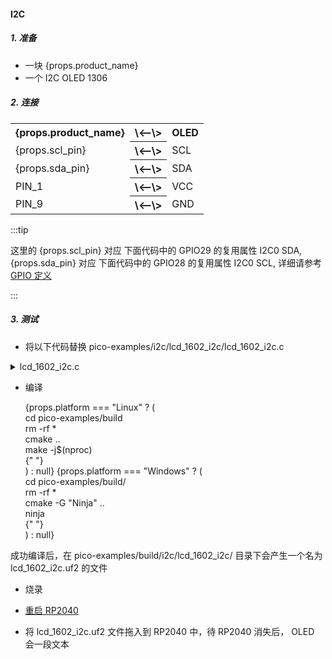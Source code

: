 
#### I2C

##### 1. 准备

- 一块 {props.product_name}
- 一个 I2C OLED 1306

##### 2. 连接

<table>
    <tr>
        <th>{props.product_name}</th>
        <th>\<--\></th>
        <th>OLED</th>
    </tr>
    <tr>
        <td>{props.scl_pin}</td>
        <th>\<--\></th>
        <td>SCL</td>
    </tr>
    <tr>
        <td>{props.sda_pin}</td>
        <th>\<--\></th>
        <td>SDA</td>
    </tr>
    <tr>
        <td>PIN_1</td>
        <th>\<--\></th>
        <td>VCC</td>
    </tr>
    <tr>
        <td>PIN_9</td>
        <th>\<--\></th>
        <td>GND</td>
    </tr>

</table>

:::tip

这里的 {props.scl_pin} 对应 下面代码中的 GPIO29 的复用属性 I2C0 SDA, {props.sda_pin} 对应 下面代码中的 GPIO28 的复用属性 I2C0 SCL, 详细请参考 <a href={props.gpio_definition}>GPIO 定义</a>

:::

##### 3. 测试

- 将以下代码替换 pico-examples/i2c/lcd_1602_i2c/lcd_1602_i2c.c

<details>

<summary>lcd_1602_i2c.c</summary>

```c

    #include <stdio.h>
    #include <string.h>
    #include "pico/stdlib.h"
    #include "hardware/i2c.h"
    #include "pico/binary_info.h"

    #define I2C_ID i2c0
    #define I2C_SDA_PIN 28
    #define I2C_SCL_PIN 29

    // commands
    const int LCD_CLEARDISPLAY = 0x01;
    const int LCD_RETURNHOME = 0x02;
    const int LCD_ENTRYMODESET = 0x04;
    const int LCD_DISPLAYCONTROL = 0x08;
    const int LCD_CURSORSHIFT = 0x10;
    const int LCD_FUNCTIONSET = 0x20;
    const int LCD_SETCGRAMADDR = 0x40;
    const int LCD_SETDDRAMADDR = 0x80;

    // flags for display entry mode
    const int LCD_ENTRYSHIFTINCREMENT = 0x01;
    const int LCD_ENTRYLEFT = 0x02;

    // flags for display and cursor control
    const int LCD_BLINKON = 0x01;
    const int LCD_CURSORON = 0x02;
    const int LCD_DISPLAYON = 0x04;

    // flags for display and cursor shift
    const int LCD_MOVERIGHT = 0x04;
    const int LCD_DISPLAYMOVE = 0x08;

    // flags for function set
    const int LCD_5x10DOTS = 0x04;
    const int LCD_2LINE = 0x08;
    const int LCD_8BITMODE = 0x10;

    // flag for backlight control
    const int LCD_BACKLIGHT = 0x08;

    const int LCD_ENABLE_BIT = 0x04;

    // By default these LCD display drivers are on bus address 0x27
    static int addr = 0x27;

    // Modes for lcd_send_byte
    #define LCD_CHARACTER  1
    #define LCD_COMMAND	0

    #define MAX_LINES	  2
    #define MAX_CHARS	  16

    /* Quick helper function for single byte transfers */
    void i2c_write_byte(uint8_t val) {
        i2c_write_blocking(I2C_ID, addr, &val, 1, false);
    }

    void lcd_toggle_enable(uint8_t val) {
        // Toggle enable pin on LCD display
        // We cannot do this too quickly or things don't work
    #define DELAY_US 600
        sleep_us(DELAY_US);
        i2c_write_byte(val | LCD_ENABLE_BIT);
        sleep_us(DELAY_US);
        i2c_write_byte(val & ~LCD_ENABLE_BIT);
        sleep_us(DELAY_US);
    }

    // The display is sent a byte as two separate nibble transfers
    void lcd_send_byte(uint8_t val, int mode) {
        uint8_t high = mode | (val & 0xF0) | LCD_BACKLIGHT;
        uint8_t low = mode | ((val << 4) & 0xF0) | LCD_BACKLIGHT;

        i2c_write_byte(high);
        lcd_toggle_enable(high);
        i2c_write_byte(low);
        lcd_toggle_enable(low);
    }

    void lcd_clear(void) {
        lcd_send_byte(LCD_CLEARDISPLAY, LCD_COMMAND);
    }

    // go to location on LCD
    void lcd_set_cursor(int line, int position) {
        int val = (line == 0) ? 0x80 + position : 0xC0 + position;
        lcd_send_byte(val, LCD_COMMAND);
    }

    static void inline lcd_char(char val) {
        lcd_send_byte(val, LCD_CHARACTER);
    }

    void lcd_string(const char *s) {
        while (*s) {
            lcd_char(*s++);
        }
    }

    void lcd- _init() {
        lcd_send_byte(0x03, LCD_COMMAND);
        lcd_send_byte(0x03, LCD_COMMAND);
        lcd_send_byte(0x03, LCD_COMMAND);
        lcd_send_byte(0x02, LCD_COMMAND);

        lcd_send_byte(LCD_ENTRYMODESET | LCD_ENTRYLEFT, LCD_COMMAND);
        lcd_send_byte(LCD_FUNCTIONSET | LCD_2LINE, LCD_COMMAND);
        lcd_send_byte(LCD_DISPLAYCONTROL | LCD_DISPLAYON, LCD_COMMAND);
        lcd_clear();
    }

    int main() {
        i2c_init(I2C_ID, 100 * 1000);
        gpio_set_function(I2C_SDA_PIN, GPIO_FUNC_I2C);
        gpio_set_function(I2C_SCL_PIN, GPIO_FUNC_I2C);
        gpio_pull_up(I2C_SDA_PIN);
        gpio_pull_up(I2C_SCL_PIN);
        // Make the I2C pins available to picotool
        bi_decl(bi_2pins_with_func(I2C_SDA_PIN, I2C_SCL_PIN, GPIO_FUNC_I2C));

        lcd_init();

        static char *message[] =
                {
                        "RP2040 by", "Raspberry Pi",
                        "A brand new", "microcontroller",
                        "Twin core M0", "Full C SDK",
                        "More power in", "your product",
                        "More beans", "than Heinz!"
                };

        while (1) {
            for (int m = 0; m < sizeof(message) / sizeof(message[0]); m += MAX_LINES) {
                for (int line = 0; line < MAX_LINES; line++) {
                    lcd_set_cursor(line, (MAX_CHARS / 2) - strlen(message[m + line]) / 2);
                    lcd_string(message[m + line]);
                }
                sleep_ms(2000);
                lcd_clear();
            }
        }
    }

```

</details>

- 编译

  <div>
    {props.platform === "Linux" ? (
      <div>
        <PreView>
          cd pico-examples/build
          <br />
          rm -rf *<br />
          cmake ..
          <br />
          make -j$(nproc)
          <br />
        </PreView>{" "}
      </div>
    ) : null}
    {props.platform === "Windows" ? (
      <div>
        <PreView>
          cd pico-examples/build/
          <br />
          rm -rf *<br />
          cmake -G "Ninja" ..
          <br />
          ninja
          <br />
        </PreView>{" "}
      </div>
    ) : null}
  </div>

成功编译后，在 pico-examples/build/i2c/lcd_1602_i2c/ 目录下会产生一个名为 lcd_1602_i2c.uf2 的文件

- 烧录

- <a href={props.flash_url}>重启 RP2040</a>

- 将 lcd_1602_i2c.uf2 文件拖入到 RP2040 中，待 RP2040 消失后， OLED 会一段文本
